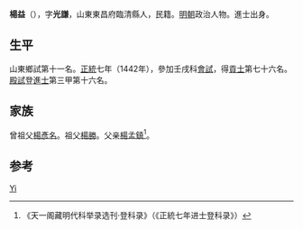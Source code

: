 {{Otheruses|other=名为杨益的其他人物|杨益}}

'''楊益'''（{{bd|1416年||？}}），字'''光謙'''，山東東昌府臨清縣人，民籍。[[明朝|明朝]]政治人物。進士出身。

== 生平 ==
山東鄉試第十一名。[[正统_(年号)|正統]]七年（1442年），參加壬戌科[[會試|會試]]，得[[貢士|貢士]]第七十六名。[[殿試|殿試]]登[[進士|進士]]第三甲第十六名。

== 家族 ==
曾祖父[[楊彥名|楊彥名]]。祖父[[楊勝|楊勝]]。父亲[[楊孟鎮|楊孟鎮]]<ref>《天一阁藏明代科举录选刊·登科录》（《正統七年进士登科录》）</ref>。

== 参考 ==
{{reflist}}

{{正統七年壬戌科殿試金榜}}

{{Authority control}}
{{DEFAULTSORT:Yang杨}}
[[Category:杨姓|Yi]]

{{明朝人物小作品}}